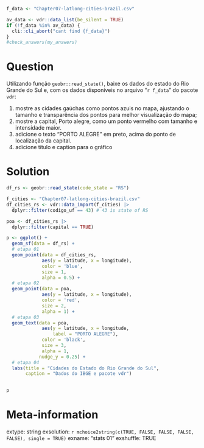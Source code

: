 ```r
f_data <- "Chapter07-latlong-cities-brazil.csv"

av_data <- vdr::data_list(be_silent = TRUE)
if (!f_data %in% av_data) {
  cli::cli_abort("cant find {f_data}")
}
#check_answers(my_answers)
```

Question
========

Utilizando função `geobr::read_state()`, baixe os dados do estado do Rio Grande do Sul e, com os dados disponíveis no arquivo "`r f_data`" do pacote `vdr`:

1. mostre as cidades gaúchas como pontos azuis no mapa, ajustando o tamanho e transparência dos pontos para melhor visualização do mapa;
2. mostre a capital, Porto alegre, como um ponto vermelho com tamanho e intensidade maior.
3. adicione o texto "PORTO ALEGRE" em preto, acima do ponto de localização da capital.
4. adicione título e caption para o gráfico


Solution
================

```r
df_rs <- geobr::read_state(code_state = "RS")

f_cities <- "Chapter07-latlong-cities-brazil.csv"
df_cities_rs <- vdr::data_import(f_cities) |>
  dplyr::filter(codigo_uf == 43) # 43 is state of RS

poa <- df_cities_rs |>
  dplyr::filter(capital == TRUE)

p <- ggplot() + 
  geom_sf(data = df_rs) + 
  # etapa 01
  geom_point(data = df_cities_rs,  
             aes(y = latitude, x = longitude),
             color = 'blue',
             size = 1,
             alpha = 0.5) + 
  # etapa 02
  geom_point(data = poa,
             aes(y = latitude, x = longitude),
             color = 'red',
             size = 2,
             alpha = 1) +
  # etapa 03
  geom_text(data = poa,
             aes(y = latitude, x = longitude,
                 label = "PORTO ALEGRE"),
             color = 'black',
             size = 3,
             alpha = 1,
            nudge_y = 0.25) + 
  # etapa 04
  labs(title = "Cidades do Estado do Rio Grande do Sul",
       caption = "Dados do IBGE e pacote vdr")
  

p
```



Meta-information
================
extype: string
exsolution: `r mchoice2string(c(TRUE, FALSE, FALSE, FALSE, FALSE), single = TRUE)`
exname: "stats 01"
exshuffle: TRUE

